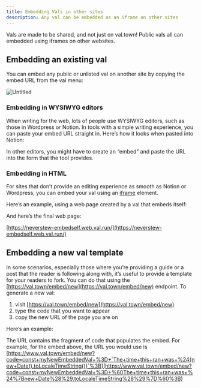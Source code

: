 ```yaml
---
title: Embedding Vals in other sites
description: Any val can be embedded as an iframe on other sites
---
```



Vals are made to be shared, and not just on val.town! Public vals all can
embedded using iframes on other websites.

## Embedding an existing val

You can embed any public or unlisted val on another site by copying the embed
URL from the val menu:

![Untitled](./embedding-vals-in-other-sites/untitled.png)

### Embedding in WYSIWYG editors

When writing for the web, lots of people use WYSIWYG editors, such as those in
Wordpress or Notion. In tools with a simple writing experience, you can paste
your embed URL straight in. Here’s how it looks when pasted into Notion:

<Val url="https://www.val.town/embed/neverstew.embedded" />

In other editors, you might have to create an “embed” and paste the URL into the
form that the tool provides.

### Embedding in HTML

For sites that don’t provide an editing experience as smooth as Notion or
Wordpress, you can embed your val using an
[iframe](https://developer.mozilla.org/en-US/docs/Web/HTML/Element/iframe)
element.

Here’s an example, using a web page created by a val that embeds itself:

<Val url="https://www.val.town/embed/neverstew.embedSelf" />

And here’s the final web page:

[https://neverstew-embedself.web.val.run/](https://neverstew-embedself.web.val.run/)

## Embedding a new val template

In some scenarios, especially those where you’re providing a guide or a post
that the reader is following along with, it’s useful to provide a template for
your readers to fork. You can do that using the
[https://val.town/embed/new](https://val.town/embed/new) endpoint. To generate a
new val:

1. visit [https://val.town/embed/new](https://val.town/embed/new)
2. type the code that you want to appear
3. copy the new URL of the page you are on

Here’s an example:

<Val url="https://www.val.town/embed/new?code=const+myNewEmbeddedVal+%3D+%60The+time+this+ran+was+%24%7Bnew+Date%28%29.toLocaleTimeString%28%29%7D%60%3B" />

The URL contains the fragment of code that populates the embed. For example, for
the embed above, the URL you would use is
[https://www.val.town/embed/new?code=const+myNewEmbeddedVal+%3D+`The+time+this+ran+was+%24{new+Date().toLocaleTimeString()}`%3B](https://www.val.town/embed/new?code=const+myNewEmbeddedVal+%3D+%60The+time+this+ran+was+%24%7Bnew+Date%28%29.toLocaleTimeString%28%29%7D%60%3B)
